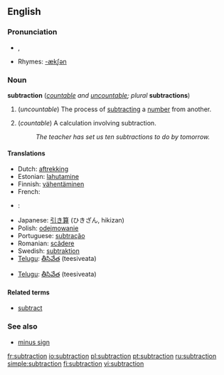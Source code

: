 ==English==

===Pronunciation===
*{{IPA|/səbˈtɹækʃən/}}, {{SAMPA|/s@b"tr{kS@n/}}
*Rhymes: [[Rhymes:English:-ækʃən|-ækʃən]]

===Noun===
'''subtraction''' (''[[countable]] and [[uncountable]]; plural'' '''subtractions''')

# {{arithmetic}} (''uncountable'') The process of [[subtract]]ing a [[number]] from another.
# {{arithmetic}} (''countable'') A calculation involving subtraction.
#:''The teacher has set us ten subtractions to do by tomorrow.''

====Translations====

{{trans-top|process}}
*Dutch: [[aftrekking]]
*Estonian: [[lahutamine]]
*Finnish: [[vähentäminen]]
*French: {{t|fr|soustraction|f}}
*{{el}}: {{t|el|αφαίρεση|f}}
{{trans-mid}}
*Japanese: [[引き算]] (ひきざん, hikizan)
*Polish: [[odejmowanie]] {{n}}
*Portuguese: [[subtração]] {{f}}
*Romanian: [[scădere]] {{f}}
*Swedish: [[subtraktion]]
*[[Telugu]]: [[తీసివేత]] (teesiveata)
{{trans-bottom}}

{{trans-top|calculation}}
{{trans-mid}}
*[[Telugu]]: [[తీసివేత]] (teesiveata)
{{trans-bottom}}

====Related terms====
*[[subtract]]

===See also===
*[[minus sign]]

[[fr:subtraction]]
[[io:subtraction]]
[[pl:subtraction]]
[[pt:subtraction]]
[[ru:subtraction]]
[[simple:subtraction]]
[[fi:subtraction]]
[[vi:subtraction]]